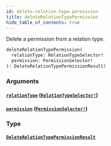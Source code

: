 ```yaml
---
id: delete-relation-type-permission
title: deleteRelationTypePermission
hide_table_of_contents: true
---
```



Delete a permission from a relation type.

```graphql
deleteRelationTypePermission(
  relationType: RelationTypeSelector!
  permission: PermissionSelector!
): DeleteRelationTypePermissionResult!
```


### Arguments

#### [`relationType`](#) ([`RelationTypeSelector!`](/docs/directory-api-reference/schema/relation-types/inputs/relation-type-selector))




#### [`permission`](#) ([`PermissionSelector!`](/docs/directory-api-reference/schema/permissions/inputs/permission-selector))




### Type

#### [`DeleteRelationTypePermissionResult`](/docs/directory-api-reference/schema/relations/objects/delete-relation-type-permission-result)






